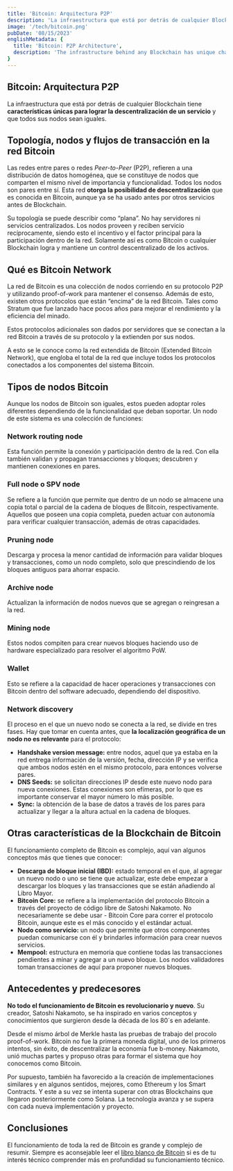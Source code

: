 ```yaml
---
title: 'Bitcoin: Arquitectura P2P'
description: 'La infraestructura que está por detrás de cualquier Blockchain tiene características únicas para lograr la descentralización de un servicio y que todos sus nodos sean iguales.'
image: '/tech/bitcoin.png'
pubDate: '08/15/2023'
englishMetadata: {
  title: 'Bitcoin: P2P Architecture',
  description: 'The infrastructure behind any Blockchain has unique characteristics to achieve the decentralization of a service and make all its nodes equal.'
}
---
```


## Bitcoin: Arquitectura P2P

La infraestructura que está por detrás de cualquier Blockchain tiene **características únicas para lograr la descentralización de un servicio** y que todos sus nodos sean iguales.

## Topología, nodos y flujos de transacción en la red Bitcoin

Las redes entre pares o redes *Peer-to-Peer* (P2P), refieren a una distribución de datos homogénea, que se constituye de nodos que comparten el mismo nivel de importancia y funcionalidad. Todos los nodos son pares entre sí. Esta red **otorga la posibilidad de descentralización** que es conocida en Bitcoin, aunque ya se ha usado antes por otros servicios antes de Blockchain.

Su topología se puede describir como “plana”. No hay servidores ni servicios centralizados. Los nodos proveen y reciben servicio recíprocamente, siendo esto el incentivo y el factor principal para la participación dentro de la red. Solamente así es como Bitcoin o cualquier Blockchain logra y mantiene un control descentralizado de los activos.

## Qué es Bitcoin Network

La red de Bitcoin es una colección de nodos corriendo en su protocolo P2P y utilizando proof-of-work para mantener el consenso. Además de esto, existen otros protocolos que están “encima” de la red Bitcoin. Tales como Stratum que fue lanzado hace pocos años para mejorar el rendimiento y la eficiencia del minado.

Estos protocolos adicionales son dados por servidores que se conectan a la red Bitcoin a través de su protocolo y la extienden por sus nodos.

A esto se le conoce como la red extendida de Bitcoin (Extended Bitcoin Network), que engloba el total de la red que incluye todos los protocolos conectados a los componentes del sistema Bitcoin.

## Tipos de nodos Bitcoin

Aunque los nodos de Bitcoin son iguales, estos pueden adoptar roles diferentes dependiendo de la funcionalidad que deban soportar. Un nodo de este sistema es una colección de funciones:

### Network routing node

Esta función permite la conexión y participación dentro de la red. Con ella también validan y propagan transacciones y bloques; descubren y mantienen conexiones en pares.

### Full node o SPV node

Se refiere a la función que permite que dentro de un nodo se almacene una copia total o parcial de la cadena de bloques de Bitcoin, respectivamente. Aquellos que poseen una copia completa, pueden actuar con autonomía para verificar cualquier transacción, además de otras capacidades.

### Pruning node
Descarga y procesa la menor cantidad de información para validar bloques y transacciones, como un nodo completo, solo que prescindiendo de los bloques antiguos para ahorrar espacio.

### Archive node
Actualizan la información de nodos nuevos que se agregan o reingresan a la red.

### Mining node
Estos nodos compiten para crear nuevos bloques haciendo uso de hardware especializado para resolver el algoritmo PoW.

### Wallet
Esto se refiere a la capacidad de hacer operaciones y transacciones con Bitcoin dentro del software adecuado, dependiendo del dispositivo.

### Network discovery

El proceso en el que un nuevo nodo se conecta a la red, se divide en tres fases. Hay que tomar en cuenta antes, que **la localización geográfica de un nodo no es relevante** para el protocolo:

- **Handshake version message:** entre nodos, aquel que ya estaba en la red entrega información de la versión, fecha, dirección IP y se verifica que ambos nodos estén en el mismo protocolo, para entonces volverse pares.
- **DNS Seeds:** se solicitan direcciones IP desde este nuevo nodo para nueva conexiones. Estas conexiones son efímeras, por lo que es importante conservar el mayor número lo más posible.
- **Sync:** la obtención de la base de datos a través de los pares para actualizar y llegar a la altura actual en la cadena de bloques.

## Otras características de la Blockchain de Bitcoin

El funcionamiento completo de Bitcoin es complejo, aquí van algunos conceptos más que tienes que conocer:

- **Descarga de bloque inicial (IBD):** estado temporal en el que, al agregar un nuevo nodo o uno se tiene que actualizar, este debe empezar a descargar los bloques y las transacciones que se están añadiendo al Libro Mayor.
- **Bitcoin Core:** se refiere a la implementación del protocolo Bitcoin a través del proyecto de código libre de Satoshi Nakamoto. No necesariamente se debe usar - Bitcoin Core para correr el protocolo Bitcoin, aunque este es el más conocido y el estándar actual.
- **Nodo como servicio:** un nodo que permite que otros componentes puedan comunicarse con él y brindarles información para crear nuevos servicios.
- **Mempool:** estructura en memoria que contiene todas las transacciones pendientes a minar y agregar a un nuevo bloque. Los nodos validadores toman transacciones de aquí para proponer nuevos bloques.

## Antecedentes y predecesores

**No todo el funcionamiento de Bitcoin es revolucionario y nuevo**. Su creador, Satoshi Nakamoto, se ha inspirado en varios conceptos y conocimientos que surgieron desde la década de los 80´s en adelante.

Desde el mismo árbol de Merkle hasta las pruebas de trabajo del procolo proof-of-work. Bitcoin no fue la primera moneda digital, uno de los primeros intentos, sin éxito, de descentralizar la economía fue b-money. Nakamoto, unió muchas partes y propuso otras para formar el sistema que hoy conocemos como Bitcoin.

Por supuesto, también ha favorecido a la creación de implementaciones similares y en algunos sentidos, mejores, como Ethereum y los Smart Contracts. Y este a su vez se intenta superar con otras Blockchains que llegaron posteriormente como Solana. La tecnología avanza y se supera con cada nueva implementación y proyecto.

## Conclusiones

El funcionamiento de toda la red de Bitcoin es grande y complejo de resumir. Siempre es aconsejable leer el [libro blanco de Bitcoin](https://external.ink?to=https://bitcoin.org/files/bitcoin-paper/bitcoin_es.pdf) si es de tu interés técnico comprender más en profundidad su funcionamiento técnico.
